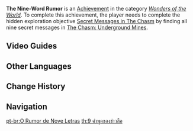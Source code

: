 {{Achievement Infobox
|title        = 
|id           = 81203
|order id     = 1189
|category     = Wonders of the World
|description  = Find all the secret messages.
|requirements = Complete ''[[Secret Messages in The Chasm]]''.
|primogems    = 5
|tracking     = 
|hidden       = 1
|topic        = 
|type         = Exploration
}}
'''The Nine-Word Rumor''' is an [[Achievement]] in the category ''[[Wonders of the World]]''. To complete this achievement, the player needs to complete the hidden exploration objective [[Secret Messages in The Chasm]] by finding all nine secret messages in [[The Chasm: Underground Mines]].
<!--
==Trivia==
-->
==Video Guides==
{{EVT
|video1   = 0wm8loBvwck
|caption1 = "Nine-Word Rumor" Secret Achievement The Chasm

|video2   = https://youtu.be/CWnlqgAfZdg
|caption2 = The Nine-Word Rumor Guide
}}

==Other Languages==
{{Other Languages
|en      = The Nine-Word Rumor
|zhs     = 9文字之传言
|zhs_rm  = Jiǔ Wénzì zhī Chuányán
|zht     = 9文字之傳言
|zht_rm  = Jiǔ Wénzì zhī Chuányán
|zh_tl   = 
|ja      = 9文字の伝言
|ja_rm   = Kyuu-moji no Dengon{{Assumed}}
|ja_tl   = 
|ko      = 아홉 글자 전언
|ko_rm   = Ahop Geulja Jeoneon
|ko_tl   = Nine-Word Message
|es      = Un rumor de 9 letras
|es_tl   = The Nine-Letter Rumor
|fr      = La rumeur en neuf mots
|fr_tl   = The Nine-Word Rumor
|ru      = Слух из девяти слов
|ru_tl   = The Nine-Word Rumor
|th      = 9 คำพูดของข่าวลือ
|th_rm   = 
|th_tl   = 
|vi      = Lời Đồn Về 9 Chữ
|vi_tl   = 
|de      = Das Neun-Worte-Gerücht
|de_tl   = The Nine-Word Rumor
|id      = Rumor Sembilan Kata
|id_tl   = Nine-Word Rumor
|pt      = O Rumor de Nove Letras
|pt_tl   = 
<!--
|zh_tl   = 
|ja_tl   = 
|ko_tl   = 
|es_tl   = 
|fr_tl   = 
|ru_tl   = 
|th_tl   = 
|vi_tl   = 
|de_tl   = 
|id_tl   = 
|pt_tl   = 
-->}}

==Change History==
{{Change History|2.6}}
<!--
==References==
{{Reflist}}
-->
==Navigation==
{{Achievement Navbox|Wonders of the World|Exploration}}

[[pt-br:O Rumor de Nove Letras]]
[[th:9 คำพูดของข่าวลือ]]